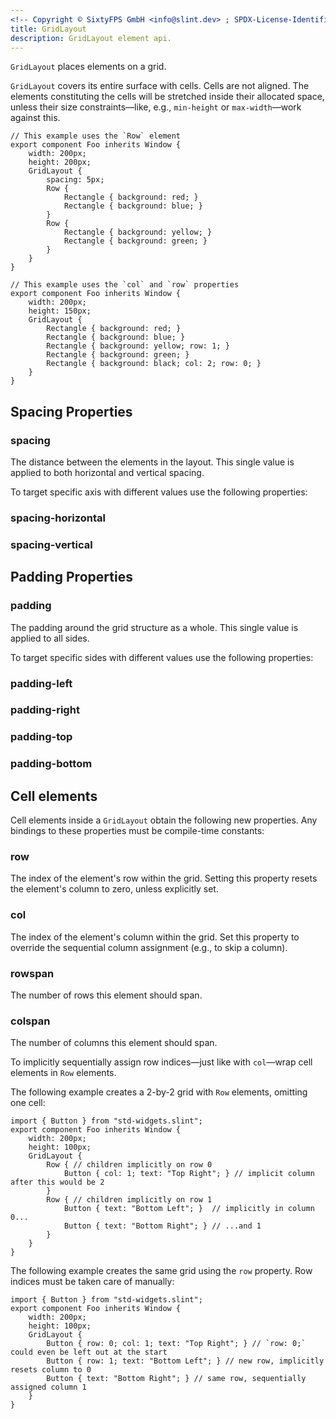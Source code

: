 ```yaml
---
<!-- Copyright © SixtyFPS GmbH <info@slint.dev> ; SPDX-License-Identifier: MIT -->
title: GridLayout
description: GridLayout element api.
---
```


`GridLayout` places elements on a grid.

`GridLayout` covers its entire surface with cells. Cells are not aligned.
The elements constituting the cells will be stretched inside their allocated
space, unless their size constraints&mdash;like, e.g., `min-height` or
`max-width`&mdash;work against this.


<CodeSnippetMD imagePath="/src/assets/generated/gridlayout-example1.png"  imageWidth="200" imageHeight="100"  imageAlt='gridlayout example'>

```slint playground
// This example uses the `Row` element
export component Foo inherits Window {
    width: 200px;
    height: 200px;
    GridLayout {
        spacing: 5px;
        Row {
            Rectangle { background: red; }
            Rectangle { background: blue; }
        }
        Row {
            Rectangle { background: yellow; }
            Rectangle { background: green; }
        }
    }
}
```
</CodeSnippetMD>


<CodeSnippetMD imagePath="/src/assets/generated/gridlayout-example2.png"  imageWidth="200" imageHeight="100"  imageAlt='gridlayout example2'>

```slint playground
// This example uses the `col` and `row` properties
export component Foo inherits Window {
    width: 200px;
    height: 150px;
    GridLayout {
        Rectangle { background: red; }
        Rectangle { background: blue; }
        Rectangle { background: yellow; row: 1; }
        Rectangle { background: green; }
        Rectangle { background: black; col: 2; row: 0; }
    }
}
```
</CodeSnippetMD>


## Spacing Properties

### spacing
<SlintProperty propName="spacing" typeName="length">
The distance between the elements in the layout. This single value is applied to both horizontal and vertical spacing.
</SlintProperty>

To target specific axis with different values use the following properties:
### spacing-horizontal
<SlintProperty propName="spacing-horizontal" typeName="length"/>

### spacing-vertical
<SlintProperty propName="spacing-vertical" typeName="length"/>

## Padding Properties

### padding
<SlintProperty propName="padding" typeName="length">
The padding around the grid structure as a whole. This single value is applied to all sides.
</SlintProperty>

To target specific sides with different values use the following properties:
### padding-left
<SlintProperty propName="padding-left" typeName="length"/>

### padding-right
<SlintProperty propName="padding-right" typeName="length"/>

### padding-top
<SlintProperty propName="padding-top" typeName="length"/>

### padding-bottom
<SlintProperty propName="padding-bottom" typeName="length"/>


## Cell elements
Cell elements inside a `GridLayout` obtain the following new properties. Any bindings to these properties must be compile-time constants:

### row
<SlintProperty propName="row" typeName="int">
The index of the element's row within the grid. Setting this property resets the element's column to zero, unless explicitly set.
</SlintProperty>

### col
<SlintProperty propName="col" typeName="int">
The index of the element's column within the grid. Set this property to override the sequential column assignment (e.g., to skip a column).
</SlintProperty>

### rowspan
<SlintProperty propName="rowspan" typeName="int" defaultValue="1">
The number of rows this element should span.
</SlintProperty>

### colspan
<SlintProperty propName="colspan" typeName="int" defaultValue="1">
The number of columns this element should span.
</SlintProperty>

To implicitly sequentially assign row indices&mdash;just like with `col`&mdash;wrap cell elements in `Row` elements.

The following example creates a 2-by-2 grid with `Row` elements, omitting one cell:

```slint
import { Button } from "std-widgets.slint";
export component Foo inherits Window {
    width: 200px;
    height: 100px;
    GridLayout {
        Row { // children implicitly on row 0
            Button { col: 1; text: "Top Right"; } // implicit column after this would be 2
        }
        Row { // children implicitly on row 1
            Button { text: "Bottom Left"; }  // implicitly in column 0...
            Button { text: "Bottom Right"; } // ...and 1
        }
    }
}
```

The following example creates the same grid using the `row` property. Row indices must be taken care of manually:

```slint
import { Button } from "std-widgets.slint";
export component Foo inherits Window {
    width: 200px;
    height: 100px;
    GridLayout {
        Button { row: 0; col: 1; text: "Top Right"; } // `row: 0;` could even be left out at the start
        Button { row: 1; text: "Bottom Left"; } // new row, implicitly resets column to 0
        Button { text: "Bottom Right"; } // same row, sequentially assigned column 1
    }
}
```


